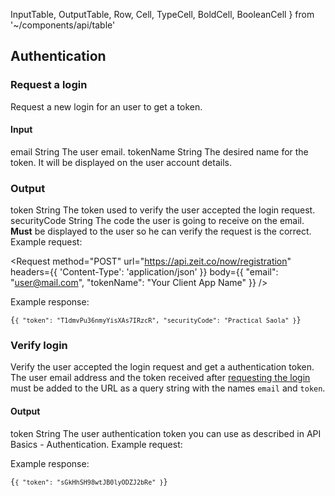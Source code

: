   InputTable,
  OutputTable,
  Row,
  Cell,
  TypeCell,
  BoldCell,
  BooleanCell
} from '~/components/api/table'

## Authentication

### Request a login
<Endpoint method="POST" url="/now/registration" />

Request a new login for an user to get a token.

#### Input
<InputTable>
  <Row>
    <BoldCell>email</BoldCell>
    <TypeCell>String</TypeCell>
    <BooleanCell status={true} />
    <Cell>The user email.</Cell>
  </Row>
  <Row>
    <BoldCell>tokenName</BoldCell>
    <TypeCell>String</TypeCell>
    <BooleanCell status={true} />
    <Cell>The desired name for the token. It will be displayed on the <GenericLink href="https://zeit.co/account/tokens">user account details</GenericLink>.</Cell>
  </Row>
</InputTable>

### Output
<OutputTable>
  <Row>
    <BoldCell>token</BoldCell>
    <TypeCell>String</TypeCell>
    <Cell>The token used to verify the user accepted the login request.</Cell>
  </Row>
  <Row>
    <BoldCell>securityCode</BoldCell>
    <TypeCell>String</TypeCell>
    <Cell>The code the user is going to receive on the email. <strong>Must</strong> be displayed to the user so he can verify the request is the correct.</Cell>
  </Row>
</OutputTable>

<Example>
  Example request:

  <Request
    method="POST"
    url="https://api.zeit.co/now/registration"
    headers={{
      'Content-Type': 'application/json'
    }}
    body={{
      "email": "user@mail.com",
      "tokenName": "Your Client App Name"
    }}
  />

  Example response:

  <Code syntax="json">{`{
    "token": "T1dmvPu36nmyYisXAs7IRzcR",
    "securityCode": "Practical Saola"
  }`}</Code>
</Example>

### Verify login
<Endpoint method="GET" url="/now/registration/verify?email&token" />

Verify the user accepted the login request and get a authentication token. The user email address and the token received after [requesting the login](#endpoints/authentication/request-a-login) must be added to the URL as a query string with the names `email` and `token`.

#### Output
<OutputTable>
  <Row>
    <BoldCell>token</BoldCell>
    <TypeCell>String</TypeCell>
    <Cell>The user authentication token you can use as described in <GenericLink href="#api-basics/authentication">API Basics - Authentication</GenericLink>.</Cell>
  </Row>
</OutputTable>

<Example>
  Example request:

  <Request
    url="https://api.zeit.co/now/registration/verify?email=user@mail.com&token=T1dmvPu36nmyYisXAs7IRzcR"  
  />

  Example response:

  <Code syntax="json">{`{
    "token": "sGkHhSH98wtJB0lyODZJ2bRe"
  }`}</Code>
</Example>

